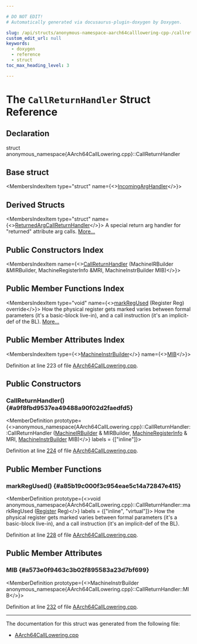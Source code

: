 ```yaml
---

# DO NOT EDIT!
# Automatically generated via docusaurus-plugin-doxygen by Doxygen.

slug: /api/structs/anonymous-namespace-aarch64calllowering-cpp-/callreturnhandler
custom_edit_url: null
keywords:
  - doxygen
  - reference
  - struct
toc_max_heading_level: 3

---
```





# The `CallReturnHandler` Struct Reference

<DoxygenPage pluginConfig={pluginConfig}>



## Declaration

<CodeBlock>struct anonymous_namespace{AArch64CallLowering.cpp}::CallReturnHandler</CodeBlock>

## Base struct

<MembersIndex>

<MembersIndexItem
  type="struct"
  name={<><a href="/docs/api/structs/anonymous-namespace-aarch64calllowering-cpp-/incomingarghandler">IncomingArgHandler</a></>}>
</MembersIndexItem>

</MembersIndex>

## Derived Structs

<MembersIndex>

<MembersIndexItem
  type="struct"
  name={<><a href="/docs/api/structs/anonymous-namespace-aarch64calllowering-cpp-/returnedargcallreturnhandler">ReturnedArgCallReturnHandler</a></>}>
A special return arg handler for &quot;returned&quot; attribute arg calls. <a href="/docs/api/structs/anonymous-namespace-aarch64calllowering-cpp-/returnedargcallreturnhandler/#details">More...</a>
</MembersIndexItem>

</MembersIndex>

## Public Constructors Index

<MembersIndex>

<MembersIndexItem
  name={<><a href="#a9f8fbd9537ea49488a90f02d2faedfd5">CallReturnHandler</a> (MachineIRBuilder &amp;MIRBuilder, MachineRegisterInfo &amp;MRI, MachineInstrBuilder MIB)</>}>
</MembersIndexItem>

</MembersIndex>

## Public Member Functions Index

<MembersIndex>

<MembersIndexItem
  type="void"
  name={<><a href="#a85b19c000f3c954eae5c14a72847e415">markRegUsed</a> (Register Reg) override</>}>
How the physical register gets marked varies between formal parameters (it&#39;s a basic-block live-in), and a call instruction (it&#39;s an implicit-def of the BL). <a href="#a85b19c000f3c954eae5c14a72847e415">More...</a>
</MembersIndexItem>

</MembersIndex>

## Public Member Attributes Index

<MembersIndex>

<MembersIndexItem
  type={<><a href="/docs/api/classes/llvm/machineinstrbuilder">MachineInstrBuilder</a></>}
  name={<><a href="#a573e0f9463c3b02f895583a23d7bf699">MIB</a></>}>
</MembersIndexItem>

</MembersIndex>


Definition at line 223 of file <a href="/docs/api/files/lib/lib/target/lib/target/aarch64/lib/target/aarch64/gisel/aarch64calllowering-cpp">AArch64CallLowering.cpp</a>.

<SectionDefinition>

## Public Constructors

### CallReturnHandler() {#a9f8fbd9537ea49488a90f02d2faedfd5}

<MemberDefinition
  prototype={<>anonymous&#95;namespace&#123;AArch64CallLowering.cpp&#125;::CallReturnHandler::CallReturnHandler (<a href="/docs/api/classes/llvm/machineirbuilder">MachineIRBuilder</a> &amp; MIRBuilder, <a href="/docs/api/classes/llvm/machineregisterinfo">MachineRegisterInfo</a> &amp; MRI, <a href="/docs/api/classes/llvm/machineinstrbuilder">MachineInstrBuilder</a> MIB)</>}
  labels = {["inline"]}>

Definition at line <a href="/docs/api/files/lib/lib/target/lib/target/aarch64/lib/target/aarch64/gisel/aarch64calllowering-cpp/#l00224">224</a> of file <a href="/docs/api/files/lib/lib/target/lib/target/aarch64/lib/target/aarch64/gisel/aarch64calllowering-cpp">AArch64CallLowering.cpp</a>.
</MemberDefinition>

</SectionDefinition>

<SectionDefinition>

## Public Member Functions

### markRegUsed() {#a85b19c000f3c954eae5c14a72847e415}

<MemberDefinition
  prototype={<>void anonymous&#95;namespace&#123;AArch64CallLowering.cpp&#125;::CallReturnHandler::markRegUsed (<a href="/docs/api/classes/llvm/register">Register</a> Reg)</>}
  labels = {["inline", "virtual"]}>
How the physical register gets marked varies between formal parameters (it&#39;s a basic-block live-in), and a call instruction (it&#39;s an implicit-def of the BL).

Definition at line <a href="/docs/api/files/lib/lib/target/lib/target/aarch64/lib/target/aarch64/gisel/aarch64calllowering-cpp/#l00228">228</a> of file <a href="/docs/api/files/lib/lib/target/lib/target/aarch64/lib/target/aarch64/gisel/aarch64calllowering-cpp">AArch64CallLowering.cpp</a>.
</MemberDefinition>

</SectionDefinition>

<SectionDefinition>

## Public Member Attributes

### MIB {#a573e0f9463c3b02f895583a23d7bf699}

<MemberDefinition
  prototype={<>MachineInstrBuilder anonymous&#95;namespace&#123;AArch64CallLowering.cpp&#125;::CallReturnHandler::MIB</>}>

Definition at line <a href="/docs/api/files/lib/lib/target/lib/target/aarch64/lib/target/aarch64/gisel/aarch64calllowering-cpp/#l00232">232</a> of file <a href="/docs/api/files/lib/lib/target/lib/target/aarch64/lib/target/aarch64/gisel/aarch64calllowering-cpp">AArch64CallLowering.cpp</a>.
</MemberDefinition>

</SectionDefinition>

<hr/>

The documentation for this struct was generated from the following file:

<ul>
<li><a href="/docs/api/files/lib/lib/target/lib/target/aarch64/lib/target/aarch64/gisel/aarch64calllowering-cpp">AArch64CallLowering.cpp</a></li>
</ul>

</DoxygenPage>
